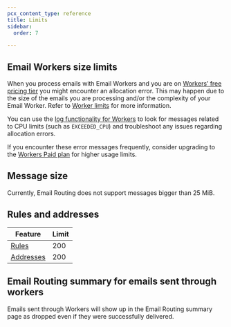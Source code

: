 ```yaml
---
pcx_content_type: reference
title: Limits
sidebar:
  order: 7

---
```



## Email Workers size limits

When you process emails with Email Workers and you are on [Workers’ free pricing tier](/workers/platform/pricing/) you might encounter an allocation error. This may happen due to the size of the emails you are processing and/or the complexity of your Email Worker. Refer to [Worker limits](/workers/platform/limits/#worker-limits) for more information.

You can use the [log functionality for Workers](/workers/observability/logging/) to look for messages related to CPU limits (such as `EXCEEDED_CPU`) and troubleshoot any issues regarding allocation errors.

If you encounter these error messages frequently, consider upgrading to the [Workers Paid plan](/workers/platform/pricing/) for higher usage limits.

## Message size

Currently, Email Routing does not support messages bigger than 25 MiB.

## Rules and addresses

| Feature                                                                          | Limit |
| -------------------------------------------------------------------------------- | ----- |
| [Rules](/email-routing/setup/email-routing-addresses/)                           | 200   |
| [Addresses](/email-routing/setup/email-routing-addresses/#destination-addresses) | 200   |

<Render file="limits_increase" product="workers" />

## Email Routing summary for emails sent through workers

Emails sent through Workers will show up in the Email Routing summary page as dropped even if they were successfully delivered.
